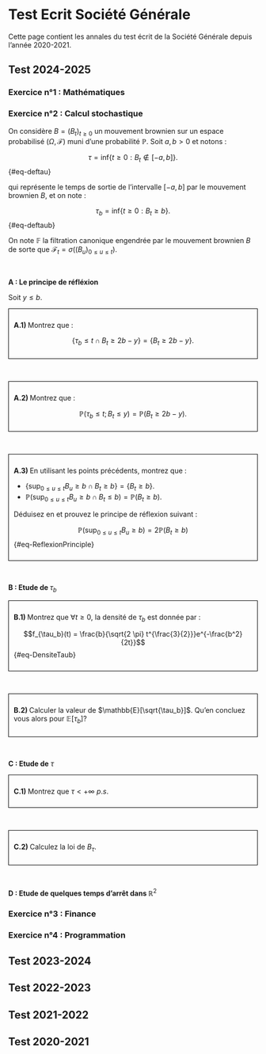 #  Test Ecrit Société Générale


Cette page contient les annales du test écrit de la Société Générale depuis l'année 2020-2021.



## Test 2024-2025 

### Exercice n°1 : Mathématiques 


### Exercice n°2 : Calcul stochastique 


On considère $B=(B_t)_{t \geq 0}$ un mouvement brownien sur un espace probabilisé $(\Omega,\mathcal{F})$ muni d'une probabilité $\mathbb{P}$. Soit $a,b > 0$ et notons :

$$\tau = \text{inf} \lbrace  t \geq 0 :  B_t \notin [-a,b] \rbrace. $${#eq-deftau}

qui représente le temps de sortie de l'intervalle $[-a,b]$ par le mouvement brownien $B$, et on note :

$$\tau_b = \text{inf} \lbrace  t \geq 0 :  B_t \geq b \rbrace.$${#eq-deftaub}

On note $\mathbb{F}$ la filtration canonique engendrée par le mouvement brownien $B$ de sorte que $\mathcal{F}_t = \sigma((B_u)_{0 \leq u \leq t})$.

<br>

$\textbf{A : Le principe de réfléxion }$ 

Soit $y \leq b$.

<div style="border:1px solid black; padding: 10px;">
  <strong>A.1) </strong> Montrez que :

 $$\lbrace \tau_b \leq t  \cap  B_t \geq 2b-y \rbrace = \lbrace B_t \geq 2b-y \rbrace.$$
</div>

<br>

<div style="border:1px solid black; padding: 10px;">
  <strong>A.2) </strong>  Montrez que :

$$\mathbb{P}(\tau_b \leq t ; B_t \leq y) = \mathbb{P}(B_t \geq 2b-y).$$
</div>

<br>


<div style="border:1px solid black; padding: 10px;">
  <strong>A.3) </strong> En utilisant les points précédents, montrez que :

-  $\lbrace  \text{sup}_{0 \leq u \leq t} B_u  \geq b \cap B_t \geq b \rbrace = \lbrace B_t \geq b \rbrace$.
-  $\mathbb{P}( \text{sup}_{0 \leq u \leq t} B_u \geq b \cap  B_t \leq b ) = \mathbb{P}(B_t \geq b)$.

Déduisez en et prouvez le principe de réflexion suivant :

$$\mathbb{P}(\text{sup}_{0 \leq u \leq t} B_u \geq b) = 2 \mathbb{P}(B_t \geq b)$${#eq-ReflexionPrinciple}
</div>


<br>

$\textbf{B : Etude de }$ $\tau_{b}$ 



<div style="border:1px solid black; padding: 10px;">
  <strong>B.1) </strong>  Montrez que   $\forall t \geq 0$, la densité de $\tau_b$ est donnée par :

$$f_{\tau_b}(t) = \frac{b}{\sqrt{2 \pi} t^{\frac{3}{2}}}e^{-\frac{b^2}{2t}}$${#eq-DensiteTaub}
</div>



<br>




<div style="border:1px solid black; padding: 10px;">
  <strong>B.2) </strong>   Calculer la valeur de $\mathbb{E}[\sqrt{\tau_b}]$. Qu'en concluez vous alors pour $\mathbb{E}[\tau_b] ?$
</div>


<br> 

$\textbf{C : Etude de}$ $\tau$


<div style="border:1px solid black; padding: 10px;">
  <strong>C.1) </strong>   Montrez que $\tau < + \infty$ $p.s$.
</div>

<br>


<div style="border:1px solid black; padding: 10px;">
  <strong>C.2) </strong>   Calculez la loi de $B_{\tau}$.
</div>

<br>

$\textbf{D : Etude de quelques temps d'arrêt dans }$ $\mathbb{R}^{2}$





### Exercice n°3 : Finance 

### Exercice n°4 : Programmation 

## Test 2023-2024 


## Test 2022-2023 


## Test 2021-2022 


## Test 2020-2021 

